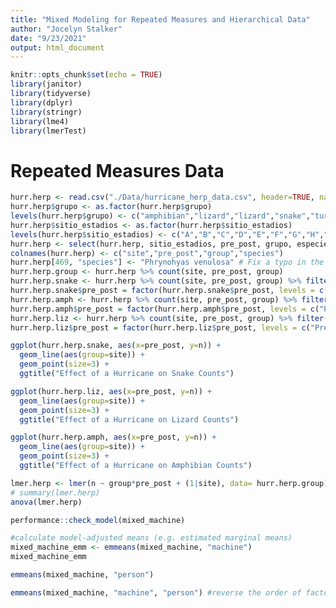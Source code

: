```yaml
---
title: "Mixed Modeling for Repeated Measures and Hierarchical Data"
author: "Jocelyn Stalker"
date: "9/23/2021"
output: html_document
---
```


```r
knitr::opts_chunk$set(echo = TRUE)
library(janitor)
library(tidyverse)
library(dplyr)
library(stringr)
library(lme4)
library(lmerTest)
```
# Repeated Measures Data


```r
hurr.herp <- read.csv("./Data/hurricane_herp_data.csv", header=TRUE, na.strings= "") %>% clean_names() %>% filter(!str_detect(sitio_estadios, "NA")) %>% filter(!str_detect(grupo, "TORTUGA"))
hurr.herp$grupo <- as.factor(hurr.herp$grupo)
levels(hurr.herp$grupo) <- c("amphibian","lizard","lizard","snake","turtle")
hurr.herp$sitio_estadios <- as.factor(hurr.herp$sitio_estadios)
levels(hurr.herp$sitio_estadios) <- c("A","B","C","D","E","F","G","H","I","J","K","L","M","N","O")
hurr.herp <- select(hurr.herp, sitio_estadios, pre_post, grupo, especie)
colnames(hurr.herp) <- c("site","pre_post","group","species")
hurr.herp[469, "species"] <- "Phrynohyas venulosa" # Fix a typo in the data
hurr.herp.group <- hurr.herp %>% count(site, pre_post, group)
hurr.herp.snake <- hurr.herp %>% count(site, pre_post, group) %>% filter(str_detect(group, "snake"))
hurr.herp.snake$pre_post = factor(hurr.herp.snake$pre_post, levels = c("Pre", "Post")) #reorder factor to be pre then post
hurr.herp.amph <- hurr.herp %>% count(site, pre_post, group) %>% filter(str_detect(group, "amphibian"))
hurr.herp.amph$pre_post = factor(hurr.herp.amph$pre_post, levels = c("Pre", "Post"))
hurr.herp.liz <- hurr.herp %>% count(site, pre_post, group) %>% filter(str_detect(group, "lizard"))
hurr.herp.liz$pre_post = factor(hurr.herp.liz$pre_post, levels = c("Pre", "Post"))
```

```r
ggplot(hurr.herp.snake, aes(x=pre_post, y=n)) + 
  geom_line(aes(group=site)) +
  geom_point(size=3) +
  ggtitle("Effect of a Hurricane on Snake Counts")

ggplot(hurr.herp.liz, aes(x=pre_post, y=n)) + 
  geom_line(aes(group=site)) +
  geom_point(size=3) +
  ggtitle("Effect of a Hurricane on Lizard Counts")

ggplot(hurr.herp.amph, aes(x=pre_post, y=n)) + 
  geom_line(aes(group=site)) +
  geom_point(size=3) +
  ggtitle("Effect of a Hurricane on Amphibian Counts")
```

```r
lmer.herp <- lmer(n ~ group*pre_post + (1|site), data= hurr.herp.group)
# summary(lmer.herp)
anova(lmer.herp)
```

```r
performance::check_model(mixed_machine)
```

```r
#calculate model-adjusted means (e.g. estimated marginal means)
mixed_machine_emm <- emmeans(mixed_machine, "machine")
mixed_machine_emm
```

```r
emmeans(mixed_machine, "person")
```

```r
emmeans(mixed_machine, "machine", "person") #reverse the order of factors for alternative output # can switch the order
```